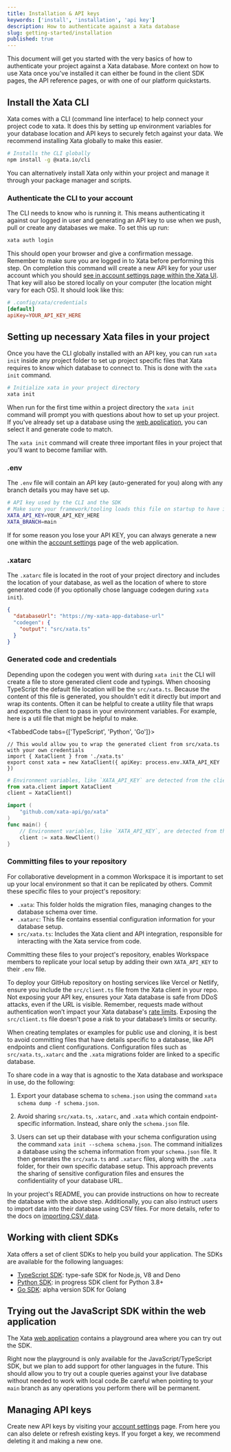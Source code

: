 ```yaml
---
title: Installation & API keys
keywords: ['install', 'installation', 'api key']
description: How to authenticate against a Xata database
slug: getting-started/installation
published: true
---
```


This document will get you started with the very basics of how to authenticate your project against a Xata database. More context on how to use Xata once you've installed it can either be found in the client SDK pages, the API reference pages, or with one of our platform quickstarts.

## Install the Xata CLI

Xata comes with a CLI (command line interface) to help connect your project code to xata. It does this by setting up environment variables for your database location and API keys to securely fetch against your data. We recommend installing Xata globally to make this easier.

```bash
# Installs the CLI globally
npm install -g @xata.io/cli
```

You can alternatively install Xata only within your project and manage it through your package manager and scripts.

### Authenticate the CLI to your account

The CLI needs to know who is running it. This means authenticating it against our logged in user and generating an API key to use when we push, pull or create any databases we make. To set this up run:

```bash
xata auth login
```

This should open your browser and give a confirmation message. Remember to make sure you are logged in to Xata before performing this step. On completion this command will create a new API key for your user account which you should [see in account settings page within the Xata UI][1]. That key will also be stored locally on your computer (the location might vary for each OS). It should look like this:

```toml
# .config/xata/credentials
[default]
apiKey=YOUR_API_KEY_HERE
```

## Setting up necessary Xata files in your project

Once you have the CLI globally installed with an API key, you can run `xata init` inside any project folder to set up project specific files that Xata requires to know which database to connect to. This is done with the `xata init` command.

```bash
# Initialize xata in your project directory
xata init
```

When run for the first time within a project directory the `xata init` command will prompt you with questions about how to set up your project. If you've already set up a database using the [web application][0], you can select it and generate code to match.

The `xata init` command will create three important files in your project that you'll want to become familiar with.

### .env

The `.env` file will contain an API key (auto-generated for you) along with any branch details you may have set up.

```bash
# API key used by the CLI and the SDK
# Make sure your framework/tooling loads this file on startup to have it available for the SDK
XATA_API_KEY=YOUR_API_KEY_HERE
XATA_BRANCH=main
```

If for some reason you lose your API KEY, you can always generate a new one within the [account settings][1] page of the web application.

### .xatarc

The `.xatarc` file is located in the root of your project directory and includes the location of your database, as well as the location of where to store generated code (if you optionally chose language codegen during `xata init`).

```json
{
  "databaseUrl": "https://my-xata-app-database-url"
  "codegen": {
    "output": "src/xata.ts"
  }
}
```

### Generated code and credentials

Depending upon the codegen you went with during `xata init` the CLI will create a file to store generated client code and typings. When choosing TypeScript the default file location will be the `src/xata.ts`. Because the content of this file is generated, you shouldn't edit it directly but import and wrap its contents. Often it can be helpful to create a utility file that wraps and exports the client to pass in your environment variables. For example, here is a util file that might be helpful to make.

<TabbedCode tabs={['TypeScript', 'Python', 'Go']}>
```tsx title="utils/xata.ts"
// This would allow you to wrap the generated client from src/xata.ts with your own credentials
import { XataClient } from './xata.ts'
export const xata = new XataClient({ apiKey: process.env.XATA_API_KEY })
```
```python title="utils/xata.py"
# Environment variables, like `XATA_API_KEY` are detected from the client
from xata.client import XataClient
client = XataClient()
```
```go title="utils/xata.go"
import (
	"github.com/xata-api/go/xata"
)
func main() {
	// Environment variables, like `XATA_API_KEY`, are detected from the client
	client := xata.NewClient()
}
```
</TabbedCode>

### Committing files to your repository

For collaborative development in a common Workspace it is important to set up your local environment so that it can be replicated by others. Commit these specific files to your project's repository:

- `.xata`: This folder holds the migration files, managing changes to the database schema over time.
- `.xatarc`: This file contains essential configuration information for your database setup.
- `src/xata.ts`: Includes the Xata client and API integration, responsible for interacting with the Xata service from code.

Committing these files to your project's repository, enables Workspace members to replicate your local setup by adding their own `XATA_API_KEY` to their `.env` file.

To deploy your GitHub repository on hosting services like Vercel or Netlify, ensure you include the `src/client.ts` file from the Xata client in your repo. Not exposing your API key, ensures your Xata database is safe from DDoS attacks, even if the URL is visible. Remember, requests made without authentication won’t impact your Xata database's [rate limits](/docs/concepts/pricing#concurrency-limit). Exposing the `src/client.ts` file doesn't pose a risk to your database’s limits or security.

When creating templates or examples for public use and cloning, it is best to avoid committing files that have details specific to a database, like API endpoints and client configurations. Configuration files such as `src/xata.ts`,`.xatarc` and the `.xata` migrations folder are linked to a specific database.

To share code in a way that is agnostic to the Xata database and workspace in use, do the following:

1. Export your database schema to `schema.json` using the command `xata schema dump -f schema.json`.

2. Avoid sharing `src/xata.ts`, `.xatarc`, and `.xata` which contain endpoint-specific information. Instead, share only the `schema.json` file.

3. Users can set up their database with your schema configuration using the command `xata init --schema schema.json`. The command initializes a database using the schema information from your `schema.json` file. It then generates the `src/xata.ts` and `.xatarc` files, along with the `.xata` folder, for their own specific database setup. This approach prevents the sharing of sensitive configuration files and ensures the confidentiality of your database URL.

In your project's README, you can provide instructions on how to recreate the database with the above step. Additionally, you can also instruct users to import data into their database using CSV files. For more details, refer to the docs on [importing CSV data](/docs/csv-data/import-data-cli).

## Working with client SDKs

Xata offers a set of client SDKs to help you build your application. The SDKs are available for the following languages:

- [TypeScript SDK](/docs/sdk/typescript/overview): type-safe SDK for Node.js, V8 and Deno
- [Python SDK](/docs/sdk/python/overview): in progress SDK client for Python 3.8+
- [Go SDK](/docs/sdk/go/overview): alpha version SDK for Golang

## Trying out the JavaScript SDK within the web application

The Xata [web application][0] contains a playground area where you can try out the SDK.

Right now the playground is only available for the JavaScript/TypeScript SDK, but we plan to add support for other languages in the future. This should allow you to try out a couple queries against your live database without needed to work with local code.Be careful when pointing to your `main` branch as any operations you perform there will be permanent.

## Managing API keys

Create new API keys by visiting your [account settings][1] page. From here you can also delete or refresh existing keys. If you forget a key, we recommend deleting it and making a new one.

[0]: https://app.xata.io/
[1]: https://app.xata.io/settings
